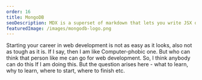 ```yaml
---
order: 16
title: MongoDB
seoDescription: MDX is a superset of markdown that lets you write JSX directly in your markdown files
featuredImage: /images/mongodb-logo.png
---
```


Starting your career in web development is not as easy as it looks, also not as tough as it is. If I say, then I am like Computer-phobic one. But who can think that person like me can go for web development. So, I think anybody can do this If I am doing this.
But the question arises here - what to learn, why to learn, where to start, where to finish etc.